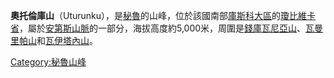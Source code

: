 {{Coord|14|39|5|S|72|27|9|W|display=title}}

'''奧托倫庫山'''（Uturunku），是[[秘魯|秘魯]]的山峰，位於該國南部[[庫斯科大區|庫斯科大區]]的[[瓊比維卡省|瓊比維卡省]]，屬於[[安第斯山脈|安第斯山脈]]的一部分，海拔高度約5,000米，周圍是[[錢庫瓦尼亞山|錢庫瓦尼亞山]]、[[瓦曼里帕山|瓦曼里帕山]]和[[瓦伊塔內山|瓦伊塔內山]]。

{{Peru-geo-stub}}
[[Category:秘魯山峰|Category:秘魯山峰]]